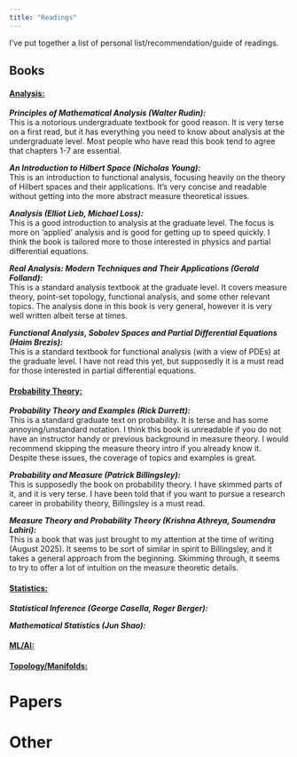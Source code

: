 ```yaml
---
title: "Readings"
---
```

I've put together a list of personal list/recommendation/guide of readings.

## Books
#### [Analysis:]{.underline}
***Principles of Mathematical Analysis (Walter Rudin):*** \
This is a notorious undergraduate textbook for good reason. It is very terse on a first read, but it has everything you need to know about analysis at the undergraduate level. Most people who have read this book tend to agree that chapters 1-7 are essential.

***An Introduction to Hilbert Space (Nicholas Young):*** \
This is an introduction to functional analysis, focusing heavily on the theory of Hilbert spaces and their applications. It's very concise and readable without getting into the more abstract measure theoretical issues. 

***Analysis (Elliot Lieb, Michael Loss):***\
This is a good introduction to analysis at the graduate level. The focus is more on 'applied' analysis and is good for getting up to speed quickly. I think the book is tailored more to those interested in physics and partial differential equations.

***Real Analysis: Modern Techniques and Their Applications (Gerald Folland):***\
This is a standard analysis textbook at the graduate level. It covers measure theory, point-set topology, functional analysis, and some other relevant topics. The analysis done in this book is very general, however it is very well written albeit terse at times. 

***Functional Analysis, Sobolev Spaces and Partial Differential Equations (Haim Brezis):***\
This is a standard textbook for functional analysis (with a view of PDEs) at the graduate level. I have not read this yet, but supposedly it is a must read for those interested in partial differential equations.


#### [Probability Theory:]{.underline}
***Probability Theory and Examples (Rick Durrett):*** \
This is a standard graduate text on probability. It is terse and has some annoying/unstandard notation. I think this book is unreadable if you do not have an instructor handy or previous background in measure theory. I would recommend skipping the measure theory intro if you already know it. Despite these issues, the coverage of topics and examples is great.

***Probability and Measure (Patrick Billingsley):***\
This is supposedly the book on probability theory. I have skimmed parts of it, and it is very terse. I have been told that if you want to pursue a research career in probability theory, Billingsley is a must read. 

***Measure Theory and Probability Theory (Krishna Athreya, Soumendra Lahiri):***\
This is a book that was just brought to my attention at the time of writing (August 2025). It seems to be sort of similar in spirit to Billingsley, and it takes a general approach from the beginning. Skimming through, it seems to try to offer a lot of intuition on the measure theoretic details.



#### [Statistics:]{.underline}
***Statistical Inference (George Casella, Roger Berger):*** \

***Mathematical Statistics (Jun Shao):*** \

#### [ML/AI:]{.underline}

#### [Topology/Manifolds:]{.underline}

# Papers


# Other